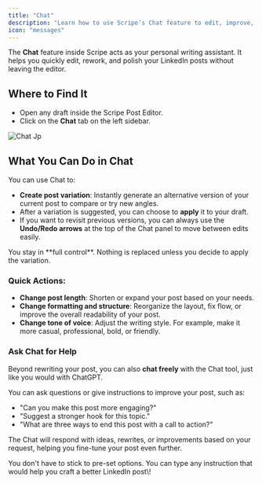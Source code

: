 ```yaml
---
title: "Chat"
description: "Learn how to use Scripe’s Chat feature to edit, improve, and create better LinkedIn posts through quick actions or free conversation."
icon: "messages"
---
```


The **Chat** feature inside Scripe acts as your personal writing assistant. It helps you quickly edit, rework, and polish your LinkedIn posts without leaving the editor.

## Where to Find It

- Open any draft inside the Scripe Post Editor.
- Click on the **Chat** tab on the left sidebar.

![Chat Jp](/images/chat.jpg)

## What You Can Do in Chat

You can use Chat to:

- **Create post variation**: Instantly generate an alternative version of your current post to compare or try new angles.
- After a variation is suggested, you can choose to **apply** it to your draft.
- If you want to revisit previous versions, you can always use the **Undo/Redo arrows** at the top of the Chat panel to move between edits easily.

<Info>
  You stay in **full control**. Nothing is replaced unless you decide to apply the variation.
</Info>

### Quick Actions:

- **Change post length**: Shorten or expand your post based on your needs.
- **Change formatting and structure**: Reorganize the layout, fix flow, or improve the overall readability of your post.
- **Change tone of voice**: Adjust the writing style. For example, make it more casual, professional, bold, or friendly.

### Ask Chat for Help

Beyond rewriting your post, you can also **chat freely** with the Chat tool, just like you would with ChatGPT.

You can ask questions or give instructions to improve your post, such as:

- "Can you make this post more engaging?"
- "Suggest a stronger hook for this topic."
- "What are three ways to end this post with a call to action?"

The Chat will respond with ideas, rewrites, or improvements based on your request, helping you fine-tune your post even further.

<Tip>
  You don't have to stick to pre-set options. You can type any instruction that would help you craft a better LinkedIn post\!
</Tip>